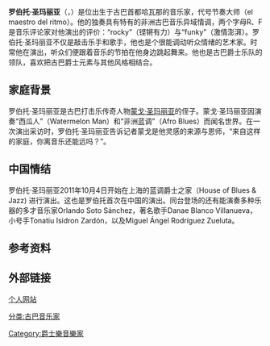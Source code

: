 '''罗伯托·圣玛丽亚'''（{{lang-es|'''Roberto Santamaria'''}}，{{bd|1963年|6月7日}}）是位出生于古巴首都哈瓦那的音乐家，代号节奏大师（el maestro del ritmo）。他的独奏具有特有的非洲古巴音乐异域情调，两个字母R、F是音乐评论家对他演出的评价：“rocky”（铿锵有力）与“funky”（激情澎湃）。罗伯托·圣玛丽亚不仅是敲击乐手和歌手，他也是个很能调动听众情绪的艺术家。时常他在演出，听众们便跟着音乐的节拍在他身边跳起舞来。他也是古巴爵士乐队的领队，喜欢把古巴爵士元素与其他风格相结合。

==家庭背景==
罗伯托·圣玛丽亚是古巴打击乐传奇人物[[蒙戈·圣玛丽亚|蒙戈·圣玛丽亚]]的侄子。蒙戈·圣玛丽亚因演奏“西瓜人”（Watermelon Man）和“非洲蓝调”（Afro Blues）而闻名世界。在一次演出采访时，罗伯托·圣玛丽亚告诉记者蒙戈是他灵感的来源与恩师，“来自这样的家庭，你离音乐还能远吗？”。

==中国情结==
罗伯托·圣玛丽亚2011年10月4日开始在上海的蓝调爵士之家（House of Blues & Jazz) 进行演出。这也是罗伯托首次在中国的演出。同台登场的还有能演奏多种乐器的多才音乐家Orlando Soto Sánchez，著名歌手Danae Blanco Villanueva，小号手Tonatiu Isidron Zardón，以及Miguel Ángel Rodríguez Zueluta。

==参考资料==

==外部链接==
[http://www.roberto-ritmo.com/ 个人网站]

{{DEFAULTSORT:Santamaria, Roberto}}
[[分类:古巴音乐家|分类:古巴音乐家]]
[[Category:爵士樂音樂家|Category:爵士樂音樂家]]